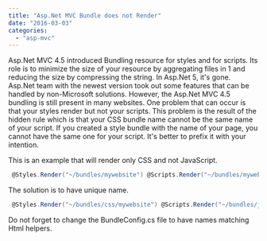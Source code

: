 ```yaml
---
title: "Asp.Net MVC Bundle does not Render"
date: "2016-03-03"
categories: 
  - "asp-mvc"
---
```


Asp.Net MVC 4.5 introduced Bundling resource for styles and for scripts. Its role is to minimize the size of your resource by aggregating files in 1 and reducing the size by compressing the string. In Asp.Net 5, it's gone. Asp.Net team with the newest version took out some features that can be handled by non-Microsoft solutions. However, the Asp.Net MVC 4.5 bundling is still present in many websites. One problem that can occur is that your styles render but not your scripts. This problem is the result of the hidden rule which is that your CSS bundle name cannot be the same name of your script. If you created a style bundle with the name of your page, you cannot have the same one for your script. It's better to prefix it with your intention.

This is an example that will render only CSS and not JavaScript. 
```csharp
 @Styles.Render("~/bundles/mywebsite") @Scripts.Render("~/bundles/mywebsite") 
```

The solution is to have unique name. 
```csharp
 @Styles.Render("~/bundles/css/mywebsite") @Scripts.Render("~/bundles/javascript/mywebsite") 
```

Do not forget to change the BundleConfig.cs file to have names matching Html helpers.
